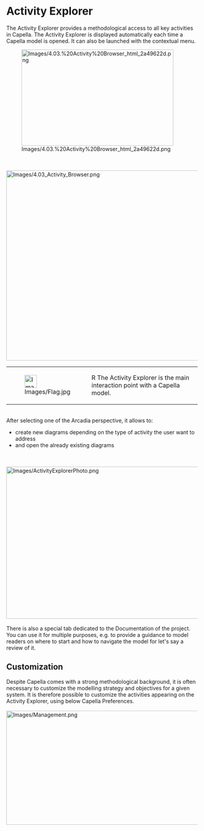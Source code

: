 
= Activity Explorer =

The Activity Explorer provides a methodological access to all key activities in Capella. The Activity Explorer is displayed automatically each time a Capella model is opened. It can also be launched with the contextual menu.


[[Image:Images/4.03.%20Activity%20Browser_html_2a49622d.png|400x253px]]


<br>
<br>

[[Image:Images/4.03_Activity_Browser.png|700x500px]] <br>


{| border="1"
|-
| 
[[Image:Images/Flag.jpg|32x34px]]


| R
The Activity Explorer is the main interaction point with a Capella model.
|}<br>
After selecting one of the Arcadia perspective, it allows to:<br>
<ul>
<li>create new diagrams depending on the type of activity the user want to address</li>
<li>and open the already existing diagrams</li>
</ul>
<br><br>
[[Image:Images/ActivityExplorerPhoto.png|700x400px]] <br><br>
There is also a special tab dedicated to the Documentation of the project. You can use it for multiple purposes, e.g. to provide a guidance to model readers on where to start and how to navigate the model for let's say a review of it.

== Customization ==
Despite Capella comes with a strong methodological background, it is often necessary to customize the modelling strategy and objectives for a given system. It is therefore possible to customize the activities appearing on the Activity Explorer, using below Capella Preferences.
<br><br>
[[Image:Images/Management.png|650x300px]]
